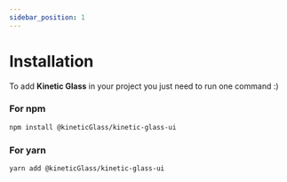 ```yaml
---
sidebar_position: 1
---
```


# Installation

To add **Kinetic Glass** in your project you just need to run one command :)
### For npm
```bash
npm install @kineticGlass/kinetic-glass-ui
```
### For yarn
```bash
yarn add @kineticGlass/kinetic-glass-ui
```
